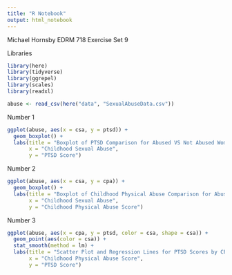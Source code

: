 ---
title: "R Notebook"
output: html_notebook
---

Michael Hornsby EDRM 718 Exercise Set 9

Libraries

```{r include=FALSE}
library(here)
library(tidyverse)
library(ggrepel)
library(scales)
library(readxl)
```

```{r}
abuse <- read_csv(here("data", "SexualAbuseData.csv"))
```

Number 1

```{r}
ggplot(abuse, aes(x = csa, y = ptsd)) +
  geom_boxplot() +
  labs(title = "Boxplot of PTSD Comparison for Abused VS Not Abused Women",
       x = "Childhood Sexual Abuse",
       y = "PTSD Score")
```


Number 2

```{r}
ggplot(abuse, aes(x = csa, y = cpa)) +
  geom_boxplot() +
  labs(title = "Boxplot of Childhood Physical Abuse Comparison for Abused VS Not Abused Women",
       x = "Childhood Sexual Abuse",
       y = "Childhood Physical Abuse Score")
```


Number 3

```{r}
ggplot(abuse, aes(x = cpa, y = ptsd, color = csa, shape = csa)) +
  geom_point(aes(color = csa)) +
  stat_smooth(method = lm) +
  labs(title = "Scatter Plot and Regression Lines for PTSD Scores by CPA Scores",
       x = "Childhood Physical Abuse Score",
       y = "PTSD Score")
```

